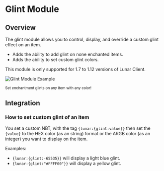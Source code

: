 
# Glint Module

## Overview

The glint module allows you to control, display, and override a custom glint effect on an item.

- Adds the ability to add glint on none enchanted items.
- Adds the ability to set custom glint colors.

<Callout type="info">
  This module is only supported for 1.7 to 1.12 versions of Lunar Client.
</Callout>

![Glint Module Example](https://i.imgur.com/UcIY0YO.png)

<div style={{ textAlign: "center" }}>
    <small>Set enchantment glints on any item with any color!</small>
</div>

## Integration

### How to set custom glint of an item

You set a custom NBT, with the tag `{lunar:{glint:value}}` then set the `{value}` to the HEX color (as an string) format or the ARGB color (as an integer) you want to display on the item.

Examples:
- `{lunar:{glint:-65535}}` will display a light blue glint.
- `{lunar:{glint:"#FFFF00"}}` will display a yellow glint.
